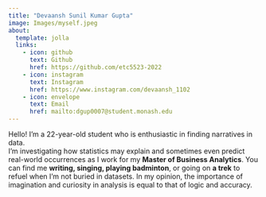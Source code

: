 ```yaml
---
title: "Devaansh Sunil Kumar Gupta"
image: Images/myself.jpeg
about:
  template: jolla
  links:
    - icon: github
      text: Github
      href: https://github.com/etc5523-2022
    - icon: instagram
      text: Instagram
      href: https://www.instagram.com/devaansh_1102
    - icon: envelope  
      text: Email
      href: mailto:dgup0007@student.monash.edu
---
```


Hello! I'm a 22-year-old student who is enthusiastic in finding narratives in data.  
I'm investigating how statistics may explain and sometimes even predict real-world occurrences as I work for my **Master of Business Analytics**.
You can find me **writing, singing, playing badminton**, or going on **a trek** to refuel when I'm not buried in datasets. In my opinion, the importance of imagination and curiosity in analysis is equal to that of logic and accuracy.
